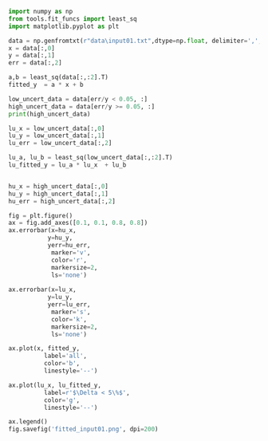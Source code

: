 ```python
import numpy as np
from tools.fit_funcs import least_sq
import matplotlib.pyplot as plt
```

```python
data = np.genfromtxt(r"data\input01.txt",dtype=np.float, delimiter=',', skip_header=1)
x = data[:,0]
y = data[:,1]
err = data[:,2]
```

```python
a,b = least_sq(data[:,:2].T)
fitted_y  = a * x + b
```

```python
low_uncert_data = data[err/y < 0.05, :]
high_uncert_data = data[err/y >= 0.05, :]
print(high_uncert_data)

lu_x = low_uncert_data[:,0]
lu_y = low_uncert_data[:,1]
lu_err = low_uncert_data[:,2]

lu_a, lu_b = least_sq(low_uncert_data[:,:2].T)
lu_fitted_y = lu_a * lu_x  + lu_b


hu_x = high_uncert_data[:,0]
hu_y = high_uncert_data[:,1]
hu_err = high_uncert_data[:,2]
```

```python
fig = plt.figure()
ax = fig.add_axes([0.1, 0.1, 0.8, 0.8])
ax.errorbar(x=hu_x,
           y=hu_y,
           yerr=hu_err,
            marker='v',
            color='r',
            markersize=2,
            ls='none')
 
ax.errorbar(x=lu_x,
           y=lu_y,
           yerr=lu_err,
            marker='s',
            color='k',
            markersize=2,
            ls='none')

ax.plot(x, fitted_y,
          label='all',
          color='b',
          linestyle='--')

ax.plot(lu_x, lu_fitted_y,
          label=r'$\Delta < 5\%$',
          color='g',
          linestyle='--')

ax.legend()
fig.savefig('fitted_input01.png', dpi=200)

```

```python

```

```python

```
